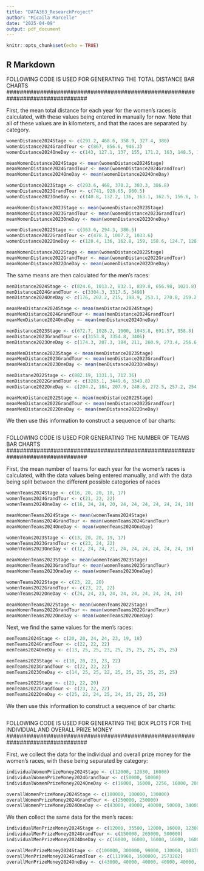 ```yaml
---
title: "DATA363_ResearchProject"
author: "Micaila Marcelle"
date: "2025-04-09"
output: pdf_document
---
```


```r
knitr::opts_chunk$set(echo = TRUE)
```

## R Markdown

################################################################################
FOLLOWING CODE IS USED FOR GENERATING THE TOTAL DISTANCE BAR CHARTS
################################################################################


First, the mean total distance for each year for the women's races is calculated, with these values being entered in manually for now. Note that all of these values are in kilometers, and that the races are separated by category. 
```r

womenDistance2024Stage <- c(291.2, 468.6, 358.9, 327.4, 380)
womenDistance2024GrandTour <- c(867, 856.6, 946.3)
womenDistance2024OneDay <- c(143, 127.1, 137, 155, 171.2, 163, 148.5, 157.4, 143.5, 152.9, 133.4)

meanWomenDistance2024Stage <- mean(womenDistance2024Stage)
meanWomenDistance2024GrandTour <- mean(womenDistance2024GrandTour)
meanWomenDistance2024OneDay <- mean(womenDistance2024OneDay)

womenDistance2023Stage <- c(293.6, 468, 370.2, 303.3, 386.8)
womenDistance2023GrandTour <- c(741, 928.65, 960.5)
womenDistance2023OneDay <- c(140.8, 132.2, 136, 163.1, 162.5, 156.6, 145.4, 155.8, 127.3, 142.8, 144.6)

meanWomenDistance2023Stage <- mean(womenDistance2023Stage)
meanWomenDistance2023GrandTour <- mean(womenDistance2023GrandTour)
meanWomenDistance2023OneDay <- mean(womenDistance2023OneDay)

womenDistance2022Stage <- c(363.6, 294.3, 386.5)
womenDistance2022GrandTour <- c(478.3, 1007.2, 1033.6)
womenDistance2022OneDay <- c(128.4, 136, 162.8, 159, 158.6, 124.7, 128.5, 133.4, 142.1)

meanWomenDistance2022Stage <- mean(womenDistance2022Stage)
meanWomenDistance2022GrandTour <- mean(womenDistance2022GrandTour)
meanWomenDistance2022OneDay <- mean(womenDistance2022OneDay)

```


The same means are then calculated for the men's races:
```r
menDistance2024Stage <- c(824.6, 1013.2, 832.1, 839.8, 656.98, 1021.8)
menDistance2024GrandTour <- c(3304.3, 3317.5, 3498)
menDistance2024OneDay <- c(176, 202.2, 215, 198.9, 253.1, 270.8, 259.2, 255.2, 199.1, 259)

meanMenDistance2024Stage <- mean(menDistance2024Stage)
meanMenDistance2024GrandTour <- mean(menDistance2024GrandTour)
meanMenDistance2024OneDay <- mean(menDistance2024OneDay)

menDistance2023Stage <- c(672.7, 1028.2, 1000, 1043.8, 691.57, 958.8)
menDistance2023GrandTour <- c(3153.8, 3354.8, 3406)
menDistance2023OneDay <- c(174.3, 207.3, 184, 211, 260.9, 273.4, 256.6, 253.6, 194.3, 258.1)

meanMenDistance2023Stage <- mean(menDistance2023Stage)
meanMenDistance2023GrandTour <- mean(menDistance2023GrandTour)
meanMenDistance2023OneDay <- mean(menDistance2023OneDay)

menDistane2022Stage <- c(882.19, 1331.1, 712.36)
menDistance2022GrandTour <- c(3283.1, 3449.6, 3349.8)
menDistance2022OneDay <- c(204.2, 184, 207.9, 248.8, 272.5, 257.2, 254.1, 202.1, 257.2)

meanMenDistance2022Stage <- mean(menDistance2022Stage)
meanMenDistance2022GrandTour <- mean(menDistance2022GrandTour)
meanMenDistance2022OneDay <- mean(menDistance2022OneDay)
```

We then use this information to construct a sequence of bar charts:
```r

```



################################################################################
FOLLOWING CODE IS USED FOR GENERATING THE NUMBER OF TEAMS BAR CHARTS
################################################################################

First, the mean number of teams for each year for the women's races is calculated, with the data values being entered manually, and with the data being split between the different possible categories of races
```r
womenTeams2024Stage <- c(16, 20, 20, 18, 17)
womenTeams2024GrandTour <- c(21, 22, 22)
womenTeams2024OneDay <- c(16, 24, 24, 20, 24, 24, 24, 24, 24, 24, 18)

meanWomenTeams2024Stage <- mean(womenTeams2024Stage)
meanWomenTeams2024GrandTour <- mean(womenTeams2024GrandTour)
meanWomenTeams2024OneDay <- mean(womenTeams2024OneDay)

womenTeams2023Stage <- c(13, 20, 20, 19, 17)
womenTeams2023GrandTour <- c(23, 24, 22)
womenTeams2023OneDay <- c(12, 24, 24, 21, 24, 24, 24, 24, 24, 24, 18)

meanWomenTeams2023Stage <- mean(womenTeams2023Stage)
meanWomenTeams2023GrandTour <- mean(womenTeams2023GrandTour)
meanWomenTeams2023OneDay <- mean(womenTeams2023OneDay)

womenTeams2022Stage <- c(23, 22, 20)
womenTeams2022GrandTour <- c(23, 22, 22)
womenTeams2022OneDay <- c(24, 24, 23, 24, 24, 24, 24, 24, 24, 24)

meanWomenTeams2022Stage <- mean(womenTeams2022Stage)
meanWomenTeams2022GrandTour <- mean(womenTeams2022GrandTour)
meanWomenTeams2022OneDay <- mean(womenTeams2022OneDay)
```

Next, we find the same values for the men's races:
```r
menTeams2024Stage <- c(20, 20, 24, 24, 23, 19, 18)
menTeams2024GrandTour <- c(22, 22, 22)
menTeams2024OneDay <- c(13, 25, 25, 23, 25, 25, 25, 25, 25, 25)

menTeams2023Stage <- c(18, 20, 23, 23, 22)
menTeams2023GrandTour <- c(22, 22, 22)
menTeams2023OneDay <- c(14, 25, 25, 22, 25, 25, 25, 25, 25, 25)

menTeams2022Stage <- c(23, 22, 20)
menTeams2022GrandTour <- c(23, 22, 22)
menTeams2022OneDay <- c(25, 22, 24, 25, 24, 25, 25, 25, 25)
```

We then use this information to construct a sequence of bar charts:
```r

```


################################################################################
FOLLOWING CODE IS USED FOR GENERATING THE BOX PLOTS FOR THE INDIVIDUAL AND 
OVERALL PRIZE MONEY
################################################################################

First, we collect the data for the individual and overall prize money for the women's races, with these being separated by category:
```r
individualWomenPrizeMoney2024Stage <- c(12000, 12030, 16000)
individualWomenPrizeMoney2024GrandTour <- c(50000, 50000)
individualWomenPrizeMoney2024OneDay <- c(16000, 16000, 2256, 16000, 20000, 21000, 16000, 10000, 12500)

overallWomenPrizeMoney2024Stage <- c(100000, 100000, 130000)
overallWomenPrizeMoney2024GrandTour <- c(250000, 250000)
overallWomenPrizeMoney2024OneDay <- c(43000, 40000, 40000, 50000, 34000, 20000)
```

We then collect the same data for the men's races:
```r
individualMenPrizeMoney2024Stage <- c(12000, 35500, 12000, 16000, 12300, 20000)
individualMenPrizeMoney2024GrandTour <- c(150000, 265000, 500000)
individualMenPrizeMoney2024OneDay <- c(16000, 16000, 16000, 16000, 16000, 20000, 30000, 16000, 16000, 20000)

overallMenPrizeMoney2024Stage <- c(100000, 300000, 99000, 130000, 103700, 128000)
overallMenPrizeMoney2024GrandTour <- c(1119960, 1600000, 2573202)
overallMenPrizeMoney2024OneDay <- c(43000, 40000, 40000, 40000, 40000, 50000, 91000, 34000, 40000, 50000)
```





